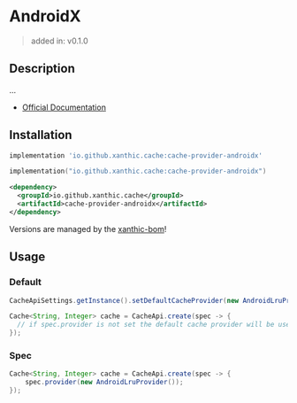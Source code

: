 
# AndroidX

> added in: v0.1.0

## Description

...

- [Official Documentation](https://developer.android.com/reference/androidx/collection/LruCache)

## Installation

<Tabs groupId="dependency">
<TabItem value="gradle-groovy" label="Gradle - Groovy">

```groovy
implementation 'io.github.xanthic.cache:cache-provider-androidx'
```

</TabItem>
<TabItem value="gradle-kotlin" label="Gradle - Kotlin DSL">

```kotlin
implementation("io.github.xanthic.cache:cache-provider-androidx")
```

</TabItem>
<TabItem value="maven" label="Maven">

```xml
<dependency>
  <groupId>io.github.xanthic.cache</groupId>
  <artifactId>cache-provider-androidx</artifactId>
</dependency>
```

</TabItem>
</Tabs>

<Alert severity="info" variant="outlined">Versions are managed by the <a href="/getting-started/installation">xanthic-bom</a>!</Alert>

## Usage

### Default

```java
CacheApiSettings.getInstance().setDefaultCacheProvider(new AndroidLruProvider());

Cache<String, Integer> cache = CacheApi.create(spec -> {
  // if spec.provider is not set the default cache provider will be used
});
```

### Spec

```java
Cache<String, Integer> cache = CacheApi.create(spec -> {
    spec.provider(new AndroidLruProvider());
});
```
